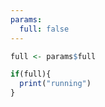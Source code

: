 ```yaml
---
params:
  full: false
---
```


```r
full <- params$full
```

```r
if(full){
  print("running")
}
```


```r

```


